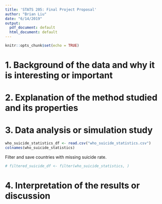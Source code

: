 ```yaml
---
title: 'STATS 205: Final Project Proposal'
author: "Brian Liu"
date: "6/14/2019"
output:
  pdf_document: default
  html_document: default
---
```


```r
knitr::opts_chunk$set(echo = TRUE)
```

# 1. Background of the data and why it is interesting or important

# 2. Explanation of the method studied and its properties

# 3. Data analysis or simulation study

```r
who_suicide_statistics_df <- read.csv("who_suicide_statistics.csv")
colnames(who_suicide_statistics)
```

Filter and save countries with missing suicide rate.

```r
# filtered_suicide_df <- filter(who_suicide_statistics, )
```

# 4. Interpretation of the results or discussion
